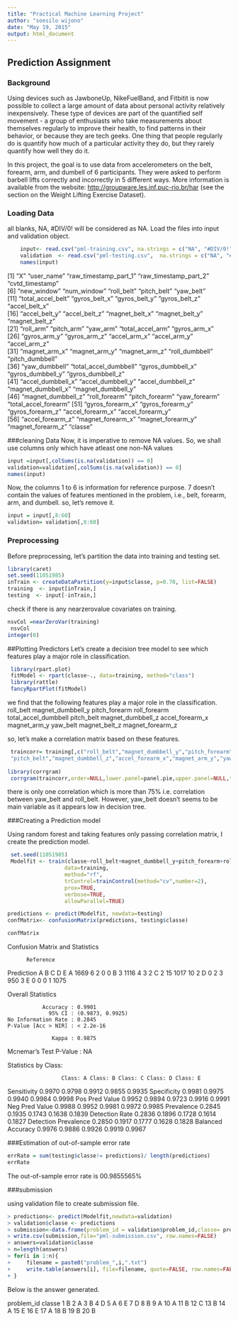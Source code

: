 ```yaml
---
title: "Practical Machine Learning Project"
author: "soesilo wijono"
date: "May 19, 2015"
output: html_document
---
```

## Prediction Assignment

### Background
Using devices such as JawboneUp, NikeFuelBand, and Fitbitit is now possible to collect a large amount of data about personal activity relatively inexpensively. These type of devices are part of the quantified self movement - a group of enthusiasts who take measurements about themselves regularly to improve their health, to find patterns in
their behavior, or because they are tech geeks. One thing that people regularly do is quantify how much of a particular activity they do, but they rarely quantify how well they do it.  
   
In this project, the goal is to use data from accelerometers on the belt, forearm, arm, and dumbell of 6 participants. They were asked to perform barbell lifts correctly and incorrectly in 5 different ways. More information is available from the website: [http://groupware.les.inf.puc-rio.br/har](http://groupware.les.inf.puc-rio.br/har) (see the section on the Weight Lifting Exercise Dataset).   

### Loading Data

all blanks, NA, #DIV/0! will be considered  as NA. Load the files into input and validation object. 

```r
	input<- read.csv("pml-training.csv", na.strings = c("NA", "#DIV/0!", ""))
	validation  <- read.csv("pml-testing.csv",  na.strings = c("NA", "#DIV/0!", ""))
	names(input)

```

 [1] "X"                    "user_name"            "raw_timestamp_part_1" "raw_timestamp_part_2" "cvtd_timestamp"      
 [6] "new_window"           "num_window"           "roll_belt"            "pitch_belt"           "yaw_belt"            
[11] "total_accel_belt"     "gyros_belt_x"         "gyros_belt_y"         "gyros_belt_z"         "accel_belt_x"        
[16] "accel_belt_y"         "accel_belt_z"         "magnet_belt_x"        "magnet_belt_y"        "magnet_belt_z"       
[21] "roll_arm"             "pitch_arm"            "yaw_arm"              "total_accel_arm"      "gyros_arm_x"         
[26] "gyros_arm_y"          "gyros_arm_z"          "accel_arm_x"          "accel_arm_y"          "accel_arm_z"         
[31] "magnet_arm_x"         "magnet_arm_y"         "magnet_arm_z"         "roll_dumbbell"        "pitch_dumbbell"      
[36] "yaw_dumbbell"         "total_accel_dumbbell" "gyros_dumbbell_x"     "gyros_dumbbell_y"     "gyros_dumbbell_z"    
[41] "accel_dumbbell_x"     "accel_dumbbell_y"     "accel_dumbbell_z"     "magnet_dumbbell_x"    "magnet_dumbbell_y"   
[46] "magnet_dumbbell_z"    "roll_forearm"         "pitch_forearm"        "yaw_forearm"          "total_accel_forearm" 
[51] "gyros_forearm_x"      "gyros_forearm_y"      "gyros_forearm_z"      "accel_forearm_x"      "accel_forearm_y"     
[56] "accel_forearm_z"      "magnet_forearm_x"     "magnet_forearm_y"     "magnet_forearm_z"     "classe"

###cleaning Data
Now, it is imperative to remove NA values. So, we shall use columns only which have atleast one non-NA values

```r
input =input[,colSums(is.na(validation)) == 0]
validation=validation[,colSums(is.na(validation)) == 0]
names(input)
```

Now, the columns 1 to 6 is information for reference purpose. 7 doesn't contain the values of features mentioned in the problem, i.e., belt, forearm, arm, and dumbell.
 so, let's remove it.

```r
input = input[,8:60]
validation= validation[,8:60]
```

### Preprocessing

Before preprocessing, let's partition the data into training and testing set.

```r
library(caret)
set.seed(11051985)
inTrain <- createDataPartition(y=input$classe, p=0.70, list=FALSE)
training  <- input[inTrain,]
testing  <- input[-inTrain,]
```

check if there is any nearzerovalue covariates on training.

```r
nsvCol =nearZeroVar(training)
 nsvCol
integer(0)
```


##Plotting Predictors
Let's  create a decision tree model to see which features play a major role in classification.

```r
 library(rpart.plot)
 fitModel <- rpart(classe~., data=training, method="class")
 library(rattle)
 fancyRpartPlot(fitModel)
```
 
 we find that the following features play a major role in the classification.
 roll_belt 
 magnet_dumbbell_y
 pitch_forearm
 roll_forearm
 total_accel_dumbbell
 pitch_belt
 magnet_dumbbell_z
 accel_forearm_x
 magnet_arm_y
 yaw_belt
 magnet_belt_z
 magnet_forearm_z

so, let's make a correlation matrix based on these features.

```r
 traincorr= training[,c("roll_belt","magnet_dumbbell_y","pitch_forearm","roll_forearm","total_accel_dumbbell",
 "pitch_belt","magnet_dumbbell_z","accel_forearm_x","magnet_arm_y","yaw_belt","magnet_belt_z","magnet_forearm_z")]
 
library(corrgram) 
 corrgram(traincorr,order=NULL,lower.panel=panel.pie,upper.panel=NULL,text.panel=panel.txt, main="test")
```

 there is only one correlation which is more than 75% i.e. correlation between yaw_belt and roll_belt. However, yaw_belt doesn't seems to be main variable as it appears low in 
 decision tree.

###Creating a Prediction model

Using random forest and taking features only passing correlation matrix, I create the prediction model.

```r
 set.seed(11051985)
 Modelfit <- train(classe~roll_belt+magnet_dumbbell_y+pitch_forearm+roll_forearm+total_accel_dumbbell+pitch_belt+magnet_dumbbell_z+accel_forearm_x+magnet_arm_y+magnet_belt_z+magnet_forearm_z,
                  data=training,
                  method="rf",
                  trControl=trainControl(method="cv",number=2),
                  prox=TRUE,
                  verbose=TRUE,
                  allowParallel=TRUE)

predictions <- predict(Modelfit, newdata=testing)
confMatrix<- confusionMatrix(predictions, testing$classe)

confMatrix
```

Confusion Matrix and Statistics

          Reference
Prediction    A    B    C    D    E
         A 1669    6    2    0    0
         B    3 1116    4    3    2
         C    2   15 1017   10    2
         D    0    2    3  950    3
         E    0    0    0    1 1075

Overall Statistics
                                          
               Accuracy : 0.9901          
                 95% CI : (0.9873, 0.9925)
    No Information Rate : 0.2845          
    P-Value [Acc > NIR] : < 2.2e-16       
                                          
                  Kappa : 0.9875          
 Mcnemar's Test P-Value : NA              

Statistics by Class:

                     Class: A Class: B Class: C Class: D Class: E
Sensitivity            0.9970   0.9798   0.9912   0.9855   0.9935
Specificity            0.9981   0.9975   0.9940   0.9984   0.9998
Pos Pred Value         0.9952   0.9894   0.9723   0.9916   0.9991
Neg Pred Value         0.9988   0.9952   0.9981   0.9972   0.9985
Prevalence             0.2845   0.1935   0.1743   0.1638   0.1839
Detection Rate         0.2836   0.1896   0.1728   0.1614   0.1827
Detection Prevalence   0.2850   0.1917   0.1777   0.1628   0.1828
Balanced Accuracy      0.9976   0.9886   0.9926   0.9919   0.9967


###Estimation of out-of-sample error rate


```r
errRate = sum(testing$classe!= predictions)/ length(predictions)
errRate 
```
The  out-of-sample error rate is  00.9855565%
 
 
###submission

using validation file to create submission file.


```r
> predictions<- predict(Modelfit,newdata=validation)
> validation$classe <- predictions
> submission<-data.frame(problem_id = validation$problem_id,classe= predictions)
> write.csv(submission,file="pml-submission.csv", row.names=FALSE)
> answers=validation$classe
> n=length(answers)
> for(i in 1:n){
+     filename = paste0("problem_",i,".txt")
+     write.table(answers[i], file=filename, quote=FALSE, row.names=FALSE, col.names=FALSE)
+ }
```

Below is the answer generated.

problem_id	classe
1	B
2	A
3	B
4	D
5	A
6	E
7	D
8	B
9	A
10	A
11	B
12	C
13	B
14	A
15	E
16	E
17	A
18	B
19	B
20	B
	








